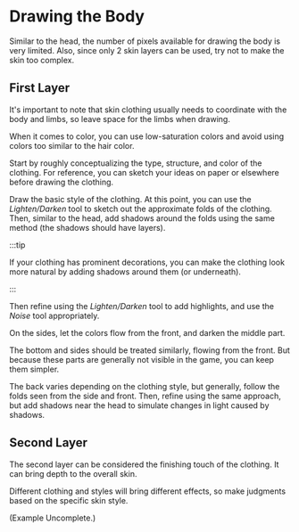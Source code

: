 # Drawing the Body

Similar to the head, the number of pixels available for drawing the body is very limited. Also, since only 2 skin layers can be used, try not to make the skin too complex.

## First Layer

It's important to note that skin clothing usually needs to coordinate with the body and limbs, so leave space for the limbs when drawing.

When it comes to color, you can use low-saturation colors and avoid using colors too similar to the hair color.

Start by roughly conceptualizing the type, structure, and color of the clothing. For reference, you can sketch your ideas on paper or elsewhere before drawing the clothing.

Draw the basic style of the clothing. At this point, you can use the *Lighten/Darken* tool to sketch out the approximate folds of the clothing. Then, similar to the head, add shadows around the folds using the same method (the shadows should have layers).

:::tip

If your clothing has prominent decorations, you can make the clothing look more natural by adding shadows around them (or underneath).

:::

Then refine using the *Lighten/Darken* tool to add highlights, and use the *Noise* tool appropriately.

On the sides, let the colors flow from the front, and darken the middle part.

The bottom and sides should be treated similarly, flowing from the front. But because these parts are generally not visible in the game, you can keep them simpler.

The back varies depending on the clothing style, but generally, follow the folds seen from the side and front. Then, refine using the same approach, but add shadows near the head to simulate changes in light caused by shadows.

## Second Layer

The second layer can be considered the finishing touch of the clothing. It can bring depth to the overall skin.

Different clothing and styles will bring different effects, so make judgments based on the specific skin style.

(Example Uncomplete.)